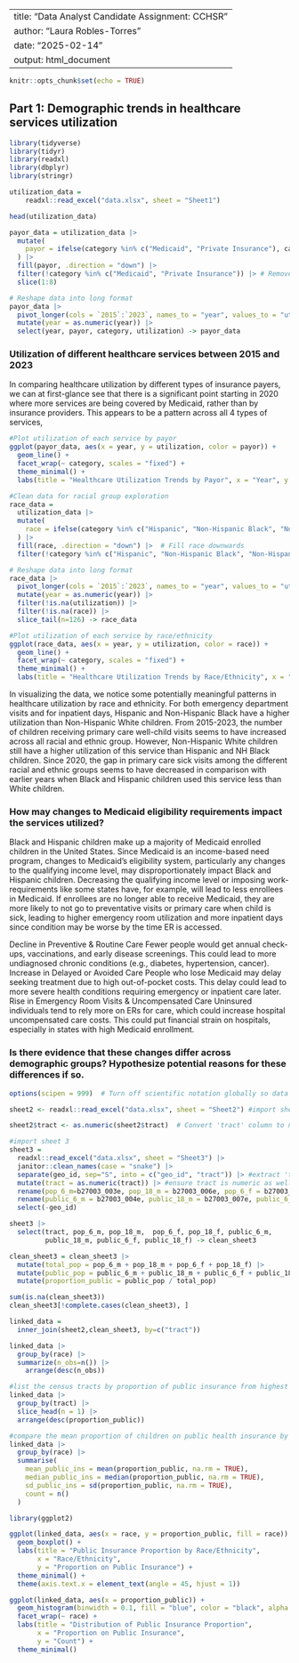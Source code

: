
---
title: "Data Analyst Candidate Assignment: CCHSR"
author: "Laura Robles-Torres"
date: "2025-02-14"
output: html_document
---

```r
knitr::opts_chunk$set(echo = TRUE)
```

## Part 1: Demographic trends in healthcare services utilization 

```r
library(tidyverse)
library(tidyr)
library(readxl)
library(dbplyr)
library(stringr)
```

```r
utilization_data =
    readxl::read_excel("data.xlsx", sheet = "Sheet1")

head(utilization_data)
```

```r
payor_data = utilization_data |>
  mutate(
    payor = ifelse(category %in% c("Medicaid", "Private Insurance"), category, NA)
  ) |> 
  fill(payor, .direction = "down") |> 
  filter(!category %in% c("Medicaid", "Private Insurance")) |> # Remove payor label rows that are empty 
  slice(1:8)

# Reshape data into long format
payor_data |>
  pivot_longer(cols = `2015`:`2023`, names_to = "year", values_to = "utilization") |>
  mutate(year = as.numeric(year)) |>
  select(year, payor, category, utilization) -> payor_data
```

### Utilization of different healthcare services between 2015 and 2023

In comparing healthcare utilization by different types of insurance payers, we can at first-glance see that there is a significant point starting in 2020 where more services are being covered by Medicaid, rather than by insurance providers. This appears to be a pattern across all 4 types of services, 

```r
#Plot utilization of each service by payor
ggplot(payor_data, aes(x = year, y = utilization, color = payor)) +
  geom_line() +
  facet_wrap(~ category, scales = "fixed") +
  theme_minimal() +
  labs(title = "Healthcare Utilization Trends by Payor", x = "Year", y = "Utilization")
```

```r
#Clean data for racial group exploration
race_data = 
  utilization_data |>
  mutate(
    race = ifelse(category %in% c("Hispanic", "Non-Hispanic Black", "Non-Hispanic White"), category, NA)
  ) |> 
  fill(race, .direction = "down") |>  # Fill race downwards
  filter(!category %in% c("Hispanic", "Non-Hispanic Black", "Non-Hispanic White")) 

# Reshape data into long format
race_data |>
  pivot_longer(cols = `2015`:`2023`, names_to = "year", values_to = "utilization")|>
  mutate(year = as.numeric(year)) |>
  filter(!is.na(utilization)) |>
  filter(!is.na(race)) |>
  slice_tail(n=126) -> race_data
```

```r
#Plot utilization of each service by race/ethnicity
ggplot(race_data, aes(x = year, y = utilization, color = race)) +
  geom_line() +
  facet_wrap(~ category, scales = "fixed") +
  theme_minimal() +
  labs(title = "Healthcare Utilization Trends by Race/Ethnicity", x = "Year", y = "Utilization")
```

In visualizing the data, we notice some potentially meaningful patterns in healthcare utilization by race and ethnicity. For both emergency department visits and for inpatient days, Hispanic and Non-Hispanic Black have a higher utilization than Non-Hispanic White children. From 2015-2023, the number of children receiving primary care well-child visits seems to have increased across all racial and ethnic group. However, Non-Hispanic White children still have a higher utilization of this service than Hispanic and NH Black children. Since 2020, the gap in primary care sick visits among the different racial and ethnic groups seems to have decreased in comparison with earlier years when Black and Hispanic children used this service less than White children. 

### How may changes to Medicaid eligibility requirements impact the services utilized?

Black and Hispanic children make up a majority of Medicaid enrolled children in the United States. Since Medicaid is an income-based need program, changes to Medicaid's eligibility system, particularly any changes to the qualifying income level, may disproportionately impact Black and Hispanic children. Decreasing the qualifying income level or imposing work-requirements like some states have, for example, will lead to less enrollees in Medicaid. If enrollees are no longer able to receive Medicaid, they are more likely to not go to preventative visits or primary care when child is sick, leading to higher emergency room utilization and more inpatient days since condition may be worse by the time ER is accessed. 

Decline in Preventive & Routine Care
Fewer people would get annual check-ups, vaccinations, and early disease screenings.
This could lead to more undiagnosed chronic conditions (e.g., diabetes, hypertension, cancer).
Increase in Delayed or Avoided Care
People who lose Medicaid may delay seeking treatment due to high out-of-pocket costs.
This delay could lead to more severe health conditions requiring emergency or inpatient care later.
Rise in Emergency Room Visits & Uncompensated Care
Uninsured individuals tend to rely more on ERs for care, which could increase hospital uncompensated care costs.
This could put financial strain on hospitals, especially in states with high Medicaid enrollment.

### Is there evidence that these changes differ across demographic groups? Hypothesize potential reasons for these differences if so. 

```r
options(scipen = 999)  # Turn off scientific notation globally so data correctly imports from Excel sheet 

sheet2 <- readxl::read_excel("data.xlsx", sheet = "Sheet2") #import sheet 2

sheet2$tract <- as.numeric(sheet2$tract)  # Convert 'tract' column to numeric to facilitate join 

#import sheet 3
sheet3 =
  readxl::read_excel("data.xlsx", sheet = "Sheet3") |>
  janitor::clean_names(case = "snake") |>
  separate(geo_id, sep="S", into = c("geo_id", "tract")) |> #extract 'tract' from 'geo_id' variable for join 
  mutate(tract = as.numeric(tract)) |> #ensure tract is numeric as well 
  rename(pop_6_m=b27003_003e, pop_18_m = b27003_006e, pop_6_f = b27003_031e, pop_18_f = b27003_034e) |>
  rename(public_6_m = b27003_004e, public_18_m = b27003_007e, public_6_f = b27003_032e, public_18_f = b27003_035e) |> #rename variables of interest
  select(-geo_id)

sheet3 |> 
  select(tract, pop_6_m, pop_18_m,  pop_6_f, pop_18_f, public_6_m, 
         public_18_m, public_6_f, public_18_f) -> clean_sheet3

clean_sheet3 = clean_sheet3 |>
  mutate(total_pop = pop_6_m + pop_18_m + pop_6_f + pop_18_f) |>
  mutate(public_pop = public_6_m + public_18_m + public_6_f + public_18_f) |>
  mutate(proportion_public = public_pop / total_pop)

sum(is.na(clean_sheet3))
clean_sheet3[!complete.cases(clean_sheet3), ]

```

```r
linked_data = 
  inner_join(sheet2,clean_sheet3, by=c("tract"))
```

```r
linked_data |>
  group_by(race) |>
  summarize(n_obs=n()) |>
    arrange(desc(n_obs))

#list the census tracts by proportion of public insurance from highest to lowest. 
linked_data |>
  group_by(tract) |>
  slice_head(n = 1) |>
  arrange(desc(proportion_public)) 

#compare the mean proportion of children on public health insurance by racial group 
linked_data |>
  group_by(race) |>
  summarise(
    mean_public_ins = mean(proportion_public, na.rm = TRUE),
    median_public_ins = median(proportion_public, na.rm = TRUE),
    sd_public_ins = sd(proportion_public, na.rm = TRUE),
    count = n()
  )
```

```r
library(ggplot2)

ggplot(linked_data, aes(x = race, y = proportion_public, fill = race)) +
  geom_boxplot() +
  labs(title = "Public Insurance Proportion by Race/Ethnicity",
       x = "Race/Ethnicity",
       y = "Proportion on Public Insurance") +
  theme_minimal() +
  theme(axis.text.x = element_text(angle = 45, hjust = 1))

ggplot(linked_data, aes(x = proportion_public)) +
  geom_histogram(binwidth = 0.1, fill = "blue", color = "black", alpha = 0.7) +
  facet_wrap(~ race) +
  labs(title = "Distribution of Public Insurance Proportion",
       x = "Proportion on Public Insurance",
       y = "Count") +
  theme_minimal()
```